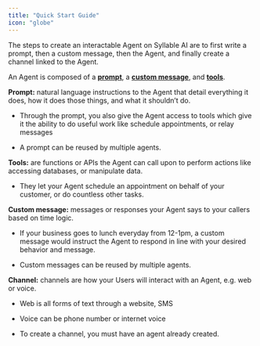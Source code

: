 ```yaml
---
title: "Quick Start Guide"
icon: "globe"
---
```


The steps to create an interactable Agent on Syllable AI are to first write a prompt, then a custom message, then the Agent, and finally create a channel linked to the Agent.

An Agent is composed of a [**prompt**](https://docs.syllable.ai/Resources/res_WritePrompt), a [**custom message**](https://docs.syllable.ai/buildFirstAgent/CreateMessage), and [**tools**](https://docs.syllable.ai/Resources/Tools). &#x20;

**Prompt:** natural language instructions to the Agent that detail everything it does, how it does those things, and what it shouldn’t do.&#x20;

* Through the prompt, you also give the Agent access to tools which give it the ability to do useful work like schedule appointments, or relay messages 

* A prompt can be reused by multiple agents.

**Tools:** are functions or APIs the Agent can call upon to perform actions like accessing databases, or manipulate data.

* They let your Agent schedule an appointment on behalf of your customer, or do countless other tasks. 

**Custom message:** messages or responses your Agent says to your callers based on time logic. 

* If your business goes to lunch everyday from 12-1pm, a custom message would instruct the Agent to respond in line with your desired behavior and message.

* Custom messages can be reused by multiple agents.

**Channel:** channels are how your Users will interact with an Agent, e.g. web or voice.

* Web is all forms of text through a website, SMS

* Voice can be phone number or internet voice

* To create a channel, you must have an agent already created.&#x20;